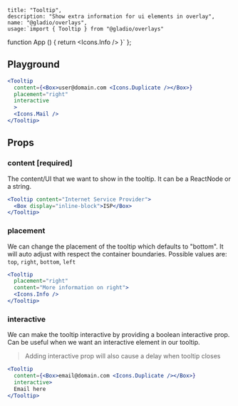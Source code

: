 
    title: "Tooltip",
    description: "Show extra information for ui elements in overlay",
    name: "@gladio/overlays",
    usage:`import { Tooltip } from "@gladio/overlays"
function App () {
  return <Tooltip content="More information here"><Icons.Info /></Tooltip>
}`
};


## Playground

```jsx live=true
<Tooltip
  content={<Box>user@domain.com <Icons.Duplicate /></Box>}
  placement="right"
  interactive
  >
  <Icons.Mail />
</Tooltip>
```

## Props

### content [required]

The content/UI that we want to show in the tooltip. It can be a ReactNode or a string.

```jsx live=true
<Tooltip content="Internet Service Provider">
  <Box display="inline-block">ISP</Box>
</Tooltip>
```

### placement

We can change the placement of the tooltip which defaults to "bottom". It will auto adjust with respect the container
boundaries. Possible values are: `top`, `right`, `bottom`, `left`

```jsx live=true
<Tooltip
  placement="right"
  content="More information on right">
  <Icons.Info />
</Tooltip>
```

### interactive

We can make the tooltip interactive by providing a boolean interactive prop. Can be useful when we want an interactive
element in our tooltip.

> Adding interactive prop will also cause a delay when tooltip closes

```jsx live=true
<Tooltip
  content={<Box>email@domain.com <Icons.Duplicate /></Box>}
  interactive>
  Email here
</Tooltip>
```

